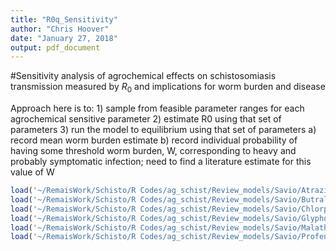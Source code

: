 ```yaml
---
title: "R0q_Sensitivity"
author: "Chris Hoover"
date: "January 27, 2018"
output: pdf_document
---
```


#Sensitivity analysis of agrochemical effects on schistosomiasis transmission measured by $R_0$ and implications for worm burden and disease

Approach here is to:
1) sample from feasible parameter ranges for each agrochemical sensitive parameter
2) estimate R0 using that set of parameters
3) run the model to equilibrium using that set of parameters
  a) record mean worm burden estimate
  b) record individual probability of having some threshold worm burden, W, corresponding to heavy and probably symptomatic infection; need to find a literature estimate for this value of W
  
  
```r
load('~/RemaisWork/Schisto/R Codes/ag_schist/Review_models/Savio/Atrazine/atr5000sims_pars_2017-12-12.Rdata')
load('~/RemaisWork/Schisto/R Codes/ag_schist/Review_models/Savio/Butralin/but5000sims_pars_2017-12-12.Rdata')
load('~/RemaisWork/Schisto/R Codes/ag_schist/Review_models/Savio/Chlorpyrifos/ch5000sims_pars_2017-11-29.Rdata')
load('~/RemaisWork/Schisto/R Codes/ag_schist/Review_models/Savio/Glyphosate/gly5000sims_pars_2017-12-12.Rdata')
load('~/RemaisWork/Schisto/R Codes/ag_schist/Review_models/Savio/Malathion/mal5000sims_pars_2017-12-12.Rdata')
load('~/RemaisWork/Schisto/R Codes/ag_schist/Review_models/Savio/Profenofos/pr5000sims_pars_2017-12-12.Rdata')

```

```r

```

